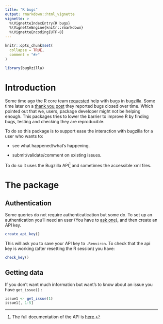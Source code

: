 ```yaml
---
title: "R bugs"
output: rmarkdown::html_vignette
vignette: >
  %\VignetteIndexEntry{R bugs}
  %\VignetteEngine{knitr::rmarkdown}
  %\VignetteEncoding{UTF-8}
---
```


```r
knitr::opts_chunk$set(
  collapse = TRUE,
  comment = "#>"
)
```

```r
library(bugRzilla)
```

# Introduction

Some time ago the R core team [requested](https://developer.r-project.org/Blog/public/2019/10/09/r-can-use-your-help-reviewing-bug-reports/index.html) help with bugs in bugzilla. Some time later on a [thank you post](https://developer.r-project.org/Blog/public/2019/12/16/thanks-for-reviewing-bug-reports/index.html) they reported bugs closed over time. Which pointed out that we, users, package developer might not be helping enough. This packages tries to lower the barrier to improve R by finding bugs, testing and checking they are reproducible.

To do so this package is to support ease the interaction with bugzilla for a user who wants to:

-   see what happened/what's happening.

-   submit/validate/comment on existing issues.

To do so it uses the Bugzilla API[^1] and sometimes the accessible xml files.

[^1]: The full documentation of the API is [here](https://bugzilla.readthedocs.io/en/latest/api/index.html "API documentation").

# The package

## Authentication

Some queries do not require authenticatication but some do. To set up an authentication you'll need an user (You have to [ask one](mailito:bug-report-request@r-project.org)), and then create an API key.

``` .r
create_api_key()
```

This will ask you to save your API key to `.Renviron`. To check that the api key is working (after resetting the R session) you have:

``` .r
check_key()
```

## Getting data

If you don't want much information but want's to know about an issue you have `get_issue()` :

```r
issue1 <- get_issue(1)
issue1[, 1:5]
```
